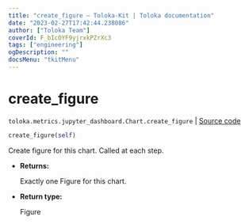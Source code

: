```yaml
---
title: "create_figure — Toloka-Kit | Toloka documentation"
date: "2023-02-27T17:42:44.238086"
author: ["Toloka Team"]
coverId: F_bIcOYF9yjrxkPZrXc3
tags: ["engineering"]
ogDescription: ""
docsMenu: "tkitMenu"
---
```


# create_figure
`toloka.metrics.jupyter_dashboard.Chart.create_figure` | [Source code](https://github.com/Toloka/toloka-kit/blob/v1.1.4/src/metrics/jupyter_dashboard.py#L137)

```python
create_figure(self)
```

Create figure for this chart. Called at each step.

* **Returns:**

  Exactly one Figure for this chart.

* **Return type:**

  Figure